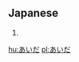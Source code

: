 ==Japanese==   
{{furigana|aida}}                          
# {{japdef|間|[[between]], [[among]]}}

[[hu:あいだ]]
[[pl:あいだ]]